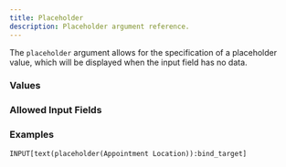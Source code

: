 ```yaml
---
title: Placeholder
description: Placeholder argument reference.
---
```



<InputFieldArgumentInfo type={InputFieldArgumentType.PLACEHOLDER}></InputFieldArgumentInfo>

The `placeholder` argument allows for the specification of a placeholder value, which will be displayed when the input field has no data.

### Values

<InputFieldArgumentValuesInfo type={InputFieldArgumentType.PLACEHOLDER}></InputFieldArgumentValuesInfo>

### Allowed Input Fields

<InputFieldArgumentAllowedInputFields type={InputFieldArgumentType.PLACEHOLDER}></InputFieldArgumentAllowedInputFields>

### Examples

```meta-bind
INPUT[text(placeholder(Appointment Location)):bind_target]
```
